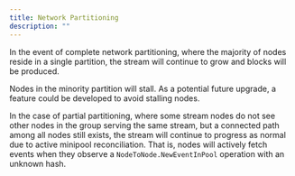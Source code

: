 ```yaml
---
title: Network Partitioning
description: ""
---
```


In the event of complete network partitioning, where the majority of nodes reside in a single partition, the stream will continue to grow and blocks will be produced.

Nodes in the minority partition will stall. As a potential future upgrade, a feature could be developed to avoid stalling nodes.

In the case of partial partitioning, where some stream nodes do not see other nodes in the group serving the same stream, but a connected path among all nodes still exists, the stream will continue to progress as normal due to active minipool reconciliation. That is, nodes will actively fetch events when they observe a `NodeToNode.NewEventInPool` operation with an unknown hash.
